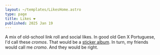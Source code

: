 ```yaml
---
layout: ~/templates/LikesHome.astro
type: page
title: Likes ❤️
published: 2025 Jan 19
---
```


<Abstract>

A mix of old-school link roll and social likes. In good old Gen X Portuguese, I'd call these _cromos_. That would be a [sticker album](https://en.wikipedia.org/wiki/Sticker_album). In turn, my friends would call me _cromo_. And they would be right.

</Abstract>
